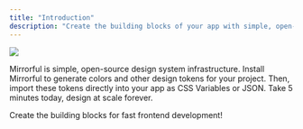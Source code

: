 ```yaml
---
title: "Introduction"
description: "Create the building blocks of your app with simple, open-source design system infrastructure."
---
```


![](/image/intropage.png)

Mirrorful is simple, open-source design system infrastructure. Install Mirrorful to generate colors and other design tokens for your project. Then, import these tokens directly into your app as CSS Variables or JSON. Take 5 minutes today, design at scale forever.

Create the building blocks for fast frontend development!

<CardGroup cols={2}>
  <Card title="Start new projects with a source of truth" icon="diagram-project" color="#9F7AEA">
  </Card>
  <Card title="Visually modify your theme" icon="square-dashed-circle-plus" color="#9F7AEA">
  </Card>
</CardGroup>

